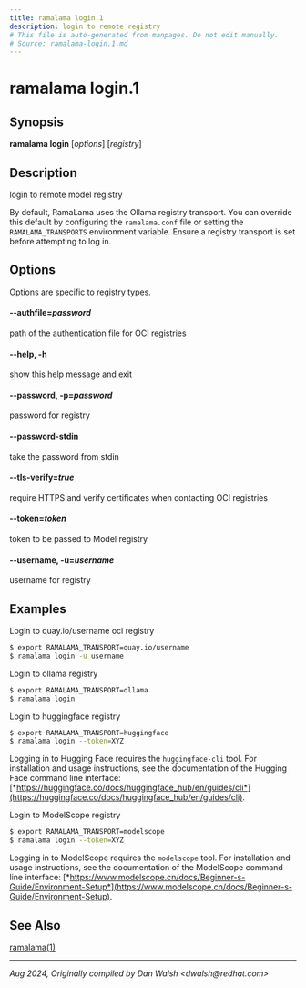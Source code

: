 ```yaml
---
title: ramalama login.1
description: login to remote registry
# This file is auto-generated from manpages. Do not edit manually.
# Source: ramalama-login.1.md
---
```


# ramalama login.1

## Synopsis
**ramalama login** [*options*] [*registry*]

## Description
login to remote model registry

By default, RamaLama uses the Ollama registry transport. You can override this default by configuring the `ramalama.conf` file or setting the `RAMALAMA_TRANSPORTS` environment variable. Ensure a registry transport is set before attempting to log in.

## Options
Options are specific to registry types.

#### **--authfile**=*password*
path of the authentication file for OCI registries

#### **--help**, **-h**
show this help message and exit

#### **--password**, **-p**=*password*
password for registry

#### **--password-stdin**
take the password from stdin

#### **--tls-verify**=*true*
require HTTPS and verify certificates when contacting OCI registries

#### **--token**=*token*
token to be passed to Model registry

#### **--username**, **-u**=*username*
username for registry

## Examples

Login to quay.io/username oci registry
```bash
$ export RAMALAMA_TRANSPORT=quay.io/username
$ ramalama login -u username
```

Login to ollama registry
```bash
$ export RAMALAMA_TRANSPORT=ollama
$ ramalama login
```

Login to huggingface registry
```bash
$ export RAMALAMA_TRANSPORT=huggingface
$ ramalama login --token=XYZ
```
Logging in to Hugging Face requires the `huggingface-cli` tool. For installation and usage instructions, see the documentation of the Hugging Face command line interface: [*https://huggingface.co/docs/huggingface_hub/en/guides/cli*](https://huggingface.co/docs/huggingface_hub/en/guides/cli).

Login to ModelScope registry
```bash
$ export RAMALAMA_TRANSPORT=modelscope
$ ramalama login --token=XYZ
```

Logging in to ModelScope requires the `modelscope` tool. For installation and usage instructions, see the documentation of the ModelScope command line interface: [*https://www.modelscope.cn/docs/Beginner-s-Guide/Environment-Setup*](https://www.modelscope.cn/docs/Beginner-s-Guide/Environment-Setup).

## See Also
[ramalama(1)](/docs/commands/ramalama/)

---

*Aug 2024, Originally compiled by Dan Walsh &lt;dwalsh&#64;redhat.com&gt;*